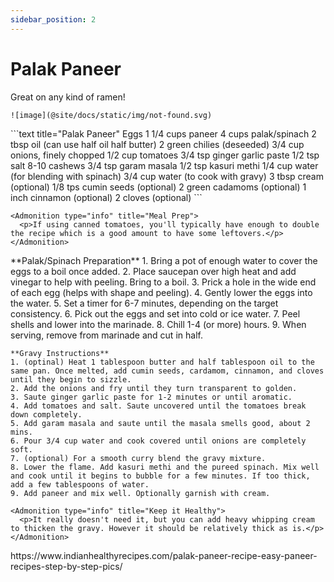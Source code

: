 ```yaml
---
sidebar_position: 2
---
```



# Palak Paneer

<Tabs>
  <TabItem value="photos" label="Photos" default>
    Great on any kind of ramen!
    
    ![image](@site/docs/static/img/not-found.svg)
  </TabItem>

  <TabItem value="ingredients" label="Ingredients">
    ```text title="Palak Paneer"
    Eggs
    1 1/4 cups paneer
    4 cups palak/spinach
    2 tbsp oil (can use half oil half butter)
    2 green chilies (deseeded)
    3/4 cup onions, finely chopped
    1/2 cup tomatoes
    3/4 tsp ginger garlic paste
    1/2 tsp salt
    8-10 cashews
    3/4 tsp garam masala
    1/2 tsp kasuri methi
    1/4 cup water (for blending with spinach)
    3/4 cup water (to cook with gravy)
    3 tbsp cream (optional)
    1/8 tps cumin seeds (optional)
    2 green cadamoms (optional)
    1 inch cinnamon (optional)
    2 cloves (optional)
    ```

    <Admonition type="info" title="Meal Prep">
      <p>If using canned tomatoes, you'll typically have enough to double the recipe which is a good amount to have some leftovers.</p>
    </Admonition>
  </TabItem>

  <TabItem value="instructions" label="Instructions">
    **Palak/Spinach Preparation**
    1. Bring a pot of enough water to cover the eggs to a boil once added.
    2. Place saucepan over high heat and add vinegar to help with peeling. Bring to a boil.
    3. Prick a hole in the wide end of each egg (helps with shape and peeling).
    4. Gently lower the eggs into the water.
    5. Set a timer for 6-7 minutes, depending on the target consistency.
    6. Pick out the eggs and set into cold or ice water.
    7. Peel shells and lower into the marinade. 
    8. Chill 1-4 (or more) hours.
    9. When serving, remove from marinade and cut in half.

    **Gravy Instructions**
    1. (optinal) Heat 1 tablespoon butter and half tablespoon oil to the same pan. Once melted, add cumin seeds, cardamom, cinnamon, and cloves until they begin to sizzle.
    2. Add the onions and fry until they turn transparent to golden.
    3. Saute ginger garlic paste for 1-2 minutes or until aromatic.
    4. Add tomatoes and salt. Saute uncovered until the tomatoes break down completely.
    5. Add garam masala and saute until the masala smells good, about 2 mins. 
    6. Pour 3/4 cup water and cook covered until onions are completely soft.
    7. (optional) For a smooth curry blend the gravy mixture.
    8. Lower the flame. Add kasuri methi and the pureed spinach. Mix well and cook until it begins to bubble for a few minutes. If too thick, add a few tablespoons of water.
    9. Add paneer and mix well. Optionally garnish with cream.

    <Admonition type="info" title="Keep it Healthy">
      <p>It really doesn't need it, but you can add heavy whipping cream to thicken the gravy. However it should be relatively thick as is.</p>
    </Admonition>
  </TabItem>

  <TabItem value="references" label="References">
    https://www.indianhealthyrecipes.com/palak-paneer-recipe-easy-paneer-recipes-step-by-step-pics/
  </TabItem>
</Tabs>
